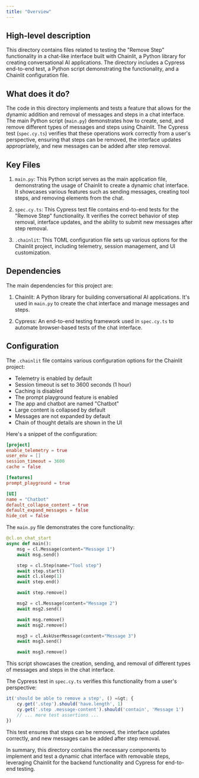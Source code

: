 ```yaml
---
title: "Overview"
---
```


## High-level description
This directory contains files related to testing the "Remove Step" functionality in a chat-like interface built with Chainlit, a Python library for creating conversational AI applications. The directory includes a Cypress end-to-end test, a Python script demonstrating the functionality, and a Chainlit configuration file.

## What does it do?
The code in this directory implements and tests a feature that allows for the dynamic addition and removal of messages and steps in a chat interface. The main Python script (`main.py`) demonstrates how to create, send, and remove different types of messages and steps using Chainlit. The Cypress test (`spec.cy.ts`) verifies that these operations work correctly from a user's perspective, ensuring that steps can be removed, the interface updates appropriately, and new messages can be added after step removal.

## Key Files
1. `main.py`: This Python script serves as the main application file, demonstrating the usage of Chainlit to create a dynamic chat interface. It showcases various features such as sending messages, creating tool steps, and removing elements from the chat.

2. `spec.cy.ts`: This Cypress test file contains end-to-end tests for the "Remove Step" functionality. It verifies the correct behavior of step removal, interface updates, and the ability to submit new messages after step removal.

3. `.chainlit`: This TOML configuration file sets up various options for the Chainlit project, including telemetry, session management, and UI customization.

## Dependencies
The main dependencies for this project are:

1. Chainlit: A Python library for building conversational AI applications. It's used in `main.py` to create the chat interface and manage messages and steps.

2. Cypress: An end-to-end testing framework used in `spec.cy.ts` to automate browser-based tests of the chat interface.

## Configuration
The `.chainlit` file contains various configuration options for the Chainlit project:

- Telemetry is enabled by default
- Session timeout is set to 3600 seconds (1 hour)
- Caching is disabled
- The prompt playground feature is enabled
- The app and chatbot are named "Chatbot"
- Large content is collapsed by default
- Messages are not expanded by default
- Chain of thought details are shown in the UI

Here's a snippet of the configuration:

```toml
[project]
enable_telemetry = true
user_env = []
session_timeout = 3600
cache = false

[features]
prompt_playground = true

[UI]
name = "Chatbot"
default_collapse_content = true
default_expand_messages = false
hide_cot = false
```

The `main.py` file demonstrates the core functionality:

```python
@cl.on_chat_start
async def main():
    msg = cl.Message(content="Message 1")
    await msg.send()

    step = cl.Step(name="Tool step")
    await step.start()
    await cl.sleep(1)
    await step.end()

    await step.remove()

    msg2 = cl.Message(content="Message 2")
    await msg2.send()

    await msg.remove()
    await msg2.remove()

    msg3 = cl.AskUserMessage(content="Message 3")
    await msg3.send()

    await msg3.remove()
```

This script showcases the creation, sending, and removal of different types of messages and steps in the chat interface.

The Cypress test in `spec.cy.ts` verifies this functionality from a user's perspective:

```typescript
it('should be able to remove a step', () =&gt; {
    cy.get('.step').should('have.length', 1)
    cy.get('.step .message-content').should('contain', 'Message 1')
    // ... more test assertions ...
})
```

This test ensures that steps can be removed, the interface updates correctly, and new messages can be added after step removal.

In summary, this directory contains the necessary components to implement and test a dynamic chat interface with removable steps, leveraging Chainlit for the backend functionality and Cypress for end-to-end testing.